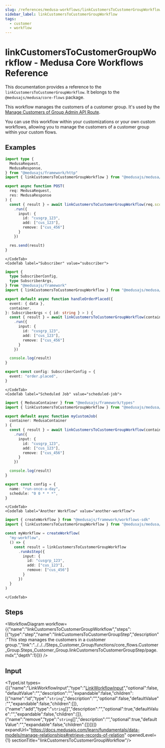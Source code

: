 ```yaml
---
slug: /references/medusa-workflows/linkCustomersToCustomerGroupWorkflow
sidebar_label: linkCustomersToCustomerGroupWorkflow
tags:
  - customer
  - workflow
---
```



# linkCustomersToCustomerGroupWorkflow - Medusa Core Workflows Reference

This documentation provides a reference to the `linkCustomersToCustomerGroupWorkflow`. It belongs to the `@medusajs/medusa/core-flows` package.

This workflow manages the customers of a customer group. It's used by the 
[Manage Customers of Group Admin API Route](https://docs.medusajs.com/api/admin#customer-groups\_postcustomergroupsidcustomers).

You can use this workflow within your customizations or your own custom workflows, allowing you to
manage the customers of a customer group within your custom flows.

<SourceCodeLink link="https://github.com/medusajs/medusa/blob/e3d5457b5c990bb230daebe316ee2486913c27f6/packages/core/core-flows/src/customer-group/workflows/link-customers-customer-group.ts#L37" />

## Examples

<CodeTabs group="workflow-exection">
    <CodeTab label="API Route" value="api-route">
    
```ts title="src/api/workflow/route.ts"
import type {
  MedusaRequest,
  MedusaResponse,
} from "@medusajs/framework/http"
import { linkCustomersToCustomerGroupWorkflow } from "@medusajs/medusa/core-flows"

export async function POST(
  req: MedusaRequest,
  res: MedusaResponse
) {
  const { result } = await linkCustomersToCustomerGroupWorkflow(req.scope)
    .run({
      input: {
        id: "cusgrp_123",
        add: ["cus_123"],
        remove: ["cus_456"]
      }
    })

  res.send(result)
}
```

    </CodeTab>
    <CodeTab label="Subscriber" value="subscriber">
    
```ts title="src/subscribers/order-placed.ts"
import {
  type SubscriberConfig,
  type SubscriberArgs,
} from "@medusajs/framework"
import { linkCustomersToCustomerGroupWorkflow } from "@medusajs/medusa/core-flows"

export default async function handleOrderPlaced({
  event: { data },
  container,
}: SubscriberArgs < { id: string } > ) {
  const { result } = await linkCustomersToCustomerGroupWorkflow(container)
    .run({
      input: {
        id: "cusgrp_123",
        add: ["cus_123"],
        remove: ["cus_456"]
      }
    })

  console.log(result)
}

export const config: SubscriberConfig = {
  event: "order.placed",
}
```

    </CodeTab>
    <CodeTab label="Scheduled Job" value="scheduled-job">
    
```ts title="src/jobs/message-daily.ts"
import { MedusaContainer } from "@medusajs/framework/types"
import { linkCustomersToCustomerGroupWorkflow } from "@medusajs/medusa/core-flows"

export default async function myCustomJob(
  container: MedusaContainer
) {
  const { result } = await linkCustomersToCustomerGroupWorkflow(container)
    .run({
      input: {
        id: "cusgrp_123",
        add: ["cus_123"],
        remove: ["cus_456"]
      }
    })

  console.log(result)
}

export const config = {
  name: "run-once-a-day",
  schedule: "0 0 * * *",
}
```

    </CodeTab>
    <CodeTab label="Another Workflow" value="another-workflow">
    
```ts title="src/workflows/my-workflow.ts"
import { createWorkflow } from "@medusajs/framework/workflows-sdk"
import { linkCustomersToCustomerGroupWorkflow } from "@medusajs/medusa/core-flows"

const myWorkflow = createWorkflow(
  "my-workflow",
  () => {
    const result = linkCustomersToCustomerGroupWorkflow
      .runAsStep({
        input: {
          id: "cusgrp_123",
          add: ["cus_123"],
          remove: ["cus_456"]
        }
      })
  }
)
```

    </CodeTab>
  </CodeTabs>

## Steps

<WorkflowDiagram workflow={{"name":"linkCustomersToCustomerGroupWorkflow","steps":[{"type":"step","name":"linkCustomersToCustomerGroupStep","description":"This step manages the customers in a customer group.","link":"../../../Steps_Customer_Group/functions/core_flows.Customer_Group.Steps_Customer_Group.linkCustomersToCustomerGroupStep/page.mdx","depth":1}]}} />

## Input

<TypeList types={[{"name":"LinkWorkflowInput","type":"[LinkWorkflowInput](../../../../../types/CommonTypes/types/types.CommonTypes.LinkWorkflowInput/page.mdx)","optional":false,"defaultValue":"","description":"","expandable":false,"children":[{"name":"id","type":"`string`","description":"","optional":false,"defaultValue":"","expandable":false,"children":[]},{"name":"add","type":"`string`[]","description":"","optional":true,"defaultValue":"","expandable":false,"children":[]},{"name":"remove","type":"`string`[]","description":"","optional":true,"defaultValue":"","expandable":false,"children":[]}]}]} expandUrl="https://docs.medusajs.com/learn/fundamentals/data-models/manage-relationships#retrieve-records-of-relation" openedLevel={1} sectionTitle="linkCustomersToCustomerGroupWorkflow"/>
